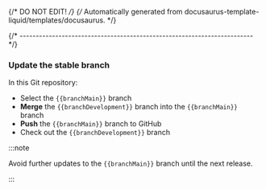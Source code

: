 {/* DO NOT EDIT! */}
{/* Automatically generated from docusaurus-template-liquid/templates/docusaurus. */}

{/* ------------------------------------------------------------------------ */}

### Update the stable branch

In this Git repository:

- Select the `{{branchMain}}` branch
- **Merge** the `{{branchDevelopment}}` branch into the `{{branchMain}}` branch
- **Push** the `{{branchMain}}` branch to GitHub
- Check out the `{{branchDevelopment}}` branch

:::note

Avoid further updates to the `{{branchMain}}` branch until the next release.

:::
